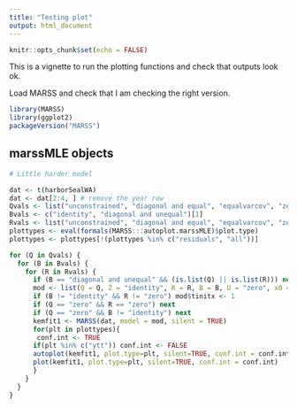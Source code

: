 ```yaml
---
title: "Testing plot"
output: html_document
---
```


```r
knitr::opts_chunk$set(echo = FALSE)
```

This is a vignette to run the plotting functions and check that outputs look ok.



Load MARSS and check that I am checking the right version.
```r
library(MARSS)
library(ggplot2)
packageVersion("MARSS")
```

## marssMLE objects

```r
# Little harder model

dat <- t(harborSealWA)
dat <- dat[2:4, ] # remove the year row
Qvals <- list("unconstrained", "diagonal and equal", "equalvarcov", "zero")[[1]]
Bvals <- c("identity", "diagonal and unequal")[1]
Rvals <- list("unconstrained", "diagonal and equal", "equalvarcov", "zero")[[2]]
plottypes <- eval(formals(MARSS:::autoplot.marssMLE)$plot.type)
plottypes <- plottypes[!(plottypes %in% c("residuals", "all"))]

for (Q in Qvals) {
  for (B in Bvals) {
    for (R in Rvals) {
      if (B == "diagonal and unequal" && (is.list(Q) || is.list(R))) next
      mod <- list(Q = Q, Z = "identity", R = R, B = B, U = "zero", x0 = dat[, 1, drop = FALSE] * 1.1)
      if (B != "identity" && R != "zero") mod$tinitx <- 1
      if (Q == "zero" && R == "zero") next
      if (Q == "zero" && B != "identity") next
      kemfit1 <- MARSS(dat, model = mod, silent = TRUE)
      for(plt in plottypes){
       conf.int <- TRUE
      if(plt %in% c("ytt")) conf.int <- FALSE
      autoplot(kemfit1, plot.type=plt, silent=TRUE, conf.int = conf.int)
      plot(kemfit1, plot.type=plt, silent=TRUE, conf.int = conf.int)
      }
    }
  }
}
```

